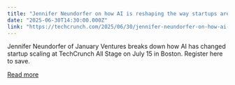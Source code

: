 ```yaml
---
title: "Jennifer Neundorfer on how AI is reshaping the way startups are built — live at TechCrunch All Stage"
date: "2025-06-30T14:30:00.000Z"
link: "https://techcrunch.com/2025/06/30/jennifer-neundorfer-on-how-ai-is-reshaping-the-way-startups-are-built-live-at-techcrunch-all-stage/"
---
```


Jennifer Neundorfer of January Ventures breaks down how AI has changed startup scaling at TechCrunch All Stage on July 15 in Boston. Register here to save.

[Read more](https://techcrunch.com/2025/06/30/jennifer-neundorfer-on-how-ai-is-reshaping-the-way-startups-are-built-live-at-techcrunch-all-stage/)
